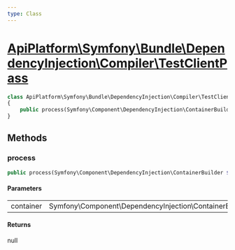 ```yaml
---
type: Class
---
```


# [ApiPlatform\Symfony\Bundle\DependencyInjection\Compiler\TestClientPass](/docs/v3.1/reference/Symfony/Bundle/DependencyInjection/Compiler/TestClientPass)



```php
class ApiPlatform\Symfony\Bundle\DependencyInjection\Compiler\TestClientPass implements Symfony\Component\DependencyInjection\Compiler\CompilerPassInterface
{
    public process(Symfony\Component\DependencyInjection\ContainerBuilder $container): null
}
```
## Methods

### process



```php
public process(Symfony\Component\DependencyInjection\ContainerBuilder $container): null
```

#### Parameters

<table><tbody>
<tr><td>container</td><td>Symfony\Component\DependencyInjection\ContainerBuilder</td><td></td></tr>
</tbody>
</table>

#### Returns

null
